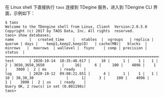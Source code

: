 在 Linux shell 下直接执行 `taos` 连接到 TDegine 服务，进入到 TDengine CLI 界面，示例如下：

```text
$ taos
Welcome to the TDengine shell from Linux, Client  Version:2.0.5.0
Copyright (c) 2017 by TAOS Data, Inc. All rights  reserved.
taos> show databases;
name       |   created_time    |   ntables  |  vgroups   | replica | quorum | days |    keep1,keep2,keep(D)   | cache(MB)|   blocks  |  minrows   |  maxrows  | wallevel |  fsync    | comp | precision |    status  |
=========================================================================================================================================================================================================================
test       | 2020-10-14  10:35:48.617 |     10 |      1 |    1 |   1 |     2 | 3650,3650,3650        |     16|      6 |     100 |    4096 |    1 |    3000 |  2 | ms      | ready    |
log        | 2020-10-12  09:08:21.651 |      4 |      1 |    1 |   1 |   10 | 30,30,30               |      1|      3 |     100 |    4096 |    1 |    3000 |  2 | us    | ready    |
Query OK, 2 row(s) in set (0.001198s)
taos>
```
